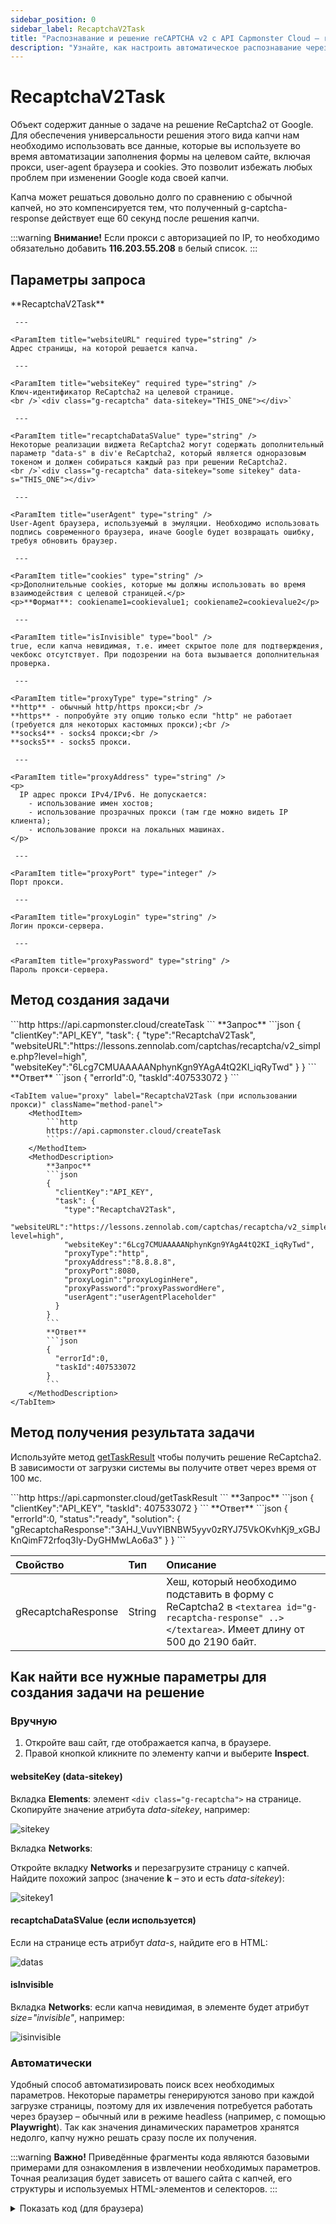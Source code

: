 ---
sidebar_position: 0
sidebar_label: RecaptchaV2Task
title: "Распознавание и решение reCAPTCHA v2 с API Capmonster Cloud — reCAPTCHAV2Task"
description: "Узнайте, как настроить автоматическое распознавание через API и решить (обойти) reCAPTCHA v2 с помощью метода NoCaptchaTask в Capmonster Cloud."
---



# RecaptchaV2Task

<PriceBlockWrap>
  <PriceBlock title="RecaptchaV2Task" name="recaptchaV2Token"/>
</PriceBlockWrap>

Объект содержит данные о задаче на решение ReCaptcha2 от Google. Для обеспечения универсальности решения этого вида капчи нам необходимо использовать все данные, которые вы используете во время автоматизации заполнения формы на целевом сайте, включая прокси, user-agent браузера и cookies. Это позволит избежать любых проблем при изменении Google кода своей капчи.

Капча может решаться довольно долго по сравнению с обычной капчей, но это компенсируется тем, что полученный g-captcha-response действует еще 60 секунд после решения капчи.

<BlogLink url="https://capmonster.cloud/ru/blog/re-1/how-to-bypass-recaptcha-v2-using-capmonster-cloud"/>

:::warning **Внимание!**
Если прокси с авторизацией по IP, то необходимо обязательно добавить **116.203.55.208** в белый список.
:::

## Параметры запроса

  
  <TabItem value="proxy" label="RecaptchaV2Task" className="bordered-panel">
    <ParamItem title="type" required type="string" />
    **RecaptchaV2Task**

     ---

    <ParamItem title="websiteURL" required type="string" />
    Адрес страницы, на которой решается капча.

     ---

    <ParamItem title="websiteKey" required type="string" />
    Ключ-идентификатор ReCaptcha2 на целевой странице.
	<br />`<div class="g-recaptcha" data-sitekey="THIS_ONE"></div>`

     ---

    <ParamItem title="recaptchaDataSValue" type="string" />
    Некоторые реализации виджета ReCaptcha2 могут содержать дополнительный параметр "data-s" в div'е ReCaptcha2, который является одноразовым токеном и должен собираться каждый раз при решении ReCaptcha2.
	<br />`<div class="g-recaptcha" data-sitekey="some sitekey" data-s="THIS_ONE"></div>`

     ---

    <ParamItem title="userAgent" type="string" />
    User-Agent браузера, используемый в эмуляции. Необходимо использовать подпись современного браузера, иначе Google будет возвращать ошибку, требуя обновить браузер.

     ---

    <ParamItem title="cookies" type="string" />
    <p>Дополнительные cookies, которые мы должны использовать во время взаимодействия с целевой страницей.</p>
	<p>**Формат**: cookiename1=cookievalue1; cookiename2=cookievalue2</p>

     ---

    <ParamItem title="isInvisible" type="bool" />
    true, если капча невидимая, т.е. имеет скрытое поле для подтверждения, чекбокс отсутствует. При подозрении на бота вызывается дополнительная проверка.

     ---

    <ParamItem title="proxyType" type="string" />
    **http** - обычный http/https прокси;<br />
	**https** - попробуйте эту опцию только если "http" не работает (требуется для некоторых кастомных прокси);<br />
	**socks4** - socks4 прокси;<br />
	**socks5** - socks5 прокси.

     ---

    <ParamItem title="proxyAddress" type="string" />
    <p>
      IP адрес прокси IPv4/IPv6. Не допускается:
		- использование имен хостов;
		- использование прозрачных прокси (там где можно видеть IP клиента);
		- использование прокси на локальных машинах.
    </p>

     ---

    <ParamItem title="proxyPort" type="integer" />
    Порт прокси.

     ---

    <ParamItem title="proxyLogin" type="string" />
    Логин прокси-сервера.

     ---

    <ParamItem title="proxyPassword" type="string" />
    Пароль прокси-сервера.

  </TabItem>  

## Метод создания задачи

<Tabs className="full-width-tabs filled-tabs request-tabs" groupId="captcha-type">
	<TabItem value="proxyless" label="RecaptchaV2Task (без прокси)" default className="method-panel">
		<MethodItem>
			```http
			https://api.capmonster.cloud/createTask
			```
		</MethodItem>
		<MethodDescription>
			**Запрос**
			```json
			{
			  "clientKey":"API_KEY",
			  "task": {
				"type":"RecaptchaV2Task",
				"websiteURL":"https://lessons.zennolab.com/captchas/recaptcha/v2_simple.php?level=high",
				"websiteKey":"6Lcg7CMUAAAAANphynKgn9YAgA4tQ2KI_iqRyTwd"
			  }
			}
			```
			**Ответ**
			```json
			{
			  "errorId":0,
			  "taskId":407533072
			}
			```
		</MethodDescription>
	</TabItem>

	<TabItem value="proxy" label="RecaptchaV2Task (при использовании прокси)" className="method-panel">
		<MethodItem>
			```http
			https://api.capmonster.cloud/createTask
			```
		</MethodItem>
		<MethodDescription>
			**Запрос**
			```json
			{
			  "clientKey":"API_KEY",
			  "task": {
				"type":"RecaptchaV2Task",
				"websiteURL":"https://lessons.zennolab.com/captchas/recaptcha/v2_simple.php?level=high",
				"websiteKey":"6Lcg7CMUAAAAANphynKgn9YAgA4tQ2KI_iqRyTwd",
				"proxyType":"http",
				"proxyAddress":"8.8.8.8",
				"proxyPort":8080,
				"proxyLogin":"proxyLoginHere",
				"proxyPassword":"proxyPasswordHere",
				"userAgent":"userAgentPlaceholder"
			  }
			}
			```
			**Ответ**
			```json
			{
			  "errorId":0,
			  "taskId":407533072
			}
			```
		</MethodDescription>
	</TabItem>  
</Tabs>


## Метод получения результата задачи
Используйте метод [getTaskResult](../api/methods/get-task-result.md) чтобы получить решение ReCaptcha2. В зависимости от загрузки системы вы получите ответ через время от 100 мс.

<TabItem value="proxyless" label="RecaptchaV2Task (без прокси)" default className="method-panel-full">
	<MethodItem>
		```http
		https://api.capmonster.cloud/getTaskResult
		```
	</MethodItem>
	<MethodDescription>
		**Запрос**
		```json
		{
		  "clientKey":"API_KEY",
		  "taskId": 407533072
		}
		```
		**Ответ**
		```json
		{
		  "errorId":0,
		  "status":"ready",
		  "solution": {
			"gRecaptchaResponse":"3AHJ_VuvYIBNBW5yyv0zRYJ75VkOKvhKj9_xGBJKnQimF72rfoq3Iy-DyGHMwLAo6a3"
		  }
		}
		```
	</MethodDescription>
</TabItem>

<br />

|**Свойство**|**Тип**|**Описание**|
| :- | :- | :- |
|gRecaptchaResponse|String|Хеш, который необходимо подставить в форму с ReCaptcha2 в `<textarea id="g-recaptcha-response" ..></textarea>`.  Имеет длину от 500 до 2190 байт.

## Как найти все нужные параметры для создания задачи на решение

### Вручную

1. Откройте ваш сайт, где отображается капча, в браузере.
2. Правой кнопкой кликните по элементу капчи и выберите **Inspect**.

#### websiteKey (data-sitekey)

Вкладка **Elements**: элемент `<div class="g-recaptcha">` на странице. Скопируйте значение атрибута *data-sitekey*, например:

![sitekey](images\no-captcha\sitekey.png)

Вкладка **Networks**:

Откройте вкладку **Networks** и перезагрузите страницу с капчей. Найдите похожий запрос (значение **k** – это и есть *data-sitekey*):

![sitekey1](images\no-captcha\sitekey1.png)

#### recaptchaDataSValue (если используется)

Если на странице есть атрибут *data-s*, найдите его в HTML:

![datas](images\no-captcha\data-s.png)

#### isInvisible

Вкладка **Networks**: если капча невидимая, в элементе будет атрибут *size="invisible"*, например:

![isinvisible](images\no-captcha\isinvisible.png)

### Автоматически

Удобный способ автоматизировать поиск всех необходимых параметров.
Некоторые параметры генерируются заново при каждой загрузке страницы, поэтому для их извлечения потребуется работать через браузер – обычный или в режиме headless (например, с помощью **Playwright**).
Так как значения динамических параметров хранятся недолго, капчу нужно решать сразу после их получения.

:::warning **Важно!**
Приведённые фрагменты кода являются базовыми примерами для ознакомления в извлечении необходимых параметров. Точная реализация будет зависеть от вашего сайта с капчей, его структуры и используемых HTML-элементов и селекторов.
:::

<Tabs className="full-width-tabs filled-tabs request-tabs">
  <TabItem value="js" label="JavaScript" default className="method-panel">
    <details>
      <summary>Показать код (для браузера)</summary>

      ```js
      (() => {
        const iframeEl = document.querySelector('iframe[src^="https://www.google.com/recaptcha/api2/anchor?"]');
        const captchaUrl = iframeEl?.getAttribute('src');

        if (captchaUrl) {
          const urlParams = new URLSearchParams(captchaUrl.split('?')[1]);
          
          const sitekey = urlParams.get('k');
          const size = urlParams.get('size');
          
          const isInvisible = size === 'invisible';

          const sitekeyEl = document.querySelector('[data-sitekey]');
          const datasEl = document.querySelector('[data-s]');
          const datas = datasEl?.getAttribute('data-s');

          console.log({
            sitekey: sitekey || sitekeyEl?.getAttribute('data-sitekey'),
            datas,
            isInvisible
          });
        }
      })();
      ```
    </details>

    <details>
      <summary>Показать код (Node.js)</summary>

      ```js
      import { chromium } from "playwright";

      (async () => {
        const browser = await chromium.launch({ headless: false });
        const page = await browser.newPage();

        await page.goto("https://example.com");

        await page.waitForSelector('iframe[src^="https://www.google.com/recaptcha/api2/anchor?"]');

        const captchaData = await page.evaluate(() => {
          const iframeEl = document.querySelector('iframe[src^=
          "https://www.google.com/recaptcha/api2/anchor?"]');
          const captchaUrl = iframeEl?.getAttribute("src");

          if (captchaUrl) {
            const urlParams = new URLSearchParams(captchaUrl.split("?")[1]);
            const sitekey = urlParams.get("k");
            const size = urlParams.get("size");
            const isInvisible = size === "invisible";

            const sitekeyEl = document.querySelector("[data-sitekey]");
            const datasEl = document.querySelector("[data-s]");
            const datas = datasEl?.getAttribute("data-s");

            return {
              sitekey: sitekey || sitekeyEl?.getAttribute("data-sitekey"),
              datas,
              isInvisible,
            };
          }
          return null;
        });

        console.log(captchaData);
        await browser.close();
      })();
      ```
    </details>
  </TabItem>

  <TabItem value="python" label="Python" className="method-panel">
    <details>
      <summary>Показать код</summary>

      ```python
      import asyncio
      from urllib.parse import urlparse, parse_qs
      from playwright.async_api import async_playwright

      def parse_recaptcha_url(url):
          parsed_url = urlparse(url)
          params = parse_qs(parsed_url.query)
          sitekey = params.get('k', [None])[0]
          size = params.get('size', [None])[0]
          return sitekey, size == 'invisible'

      async def main():
          async with async_playwright() as p:
              browser = await p.chromium.launch(headless=True)
              page = await browser.new_page()
              await page.goto("https://example.com", timeout=60000)
              captcha_url = await page.locator('iframe[
              src^="https://www.google.com/recaptcha/api2/anchor?"]').get_attribute('src')
              if captcha_url:
                  sitekey, is_invisible = parse_recaptcha_url(captcha_url)
                  print({"sitekey": sitekey, "isInvisible": is_invisible})
              await browser.close()

      asyncio.run(main())
      ```
    </details>
  </TabItem>

  <TabItem value="csharp" label="C#" className="method-panel">
    <details>
      <summary>Показать код</summary>

      ```csharp
      using Microsoft.Playwright;
      using System;
      using System.Linq;
      using System.Threading.Tasks;
      using System.Web;

      class Program
      {
          static (string sitekey, bool isInvisible) ParseRecaptchaUrl(string url)
          {
              var uri = new Uri(url);
              var queryParams = HttpUtility.ParseQueryString(uri.Query);
              return (queryParams["k"], queryParams["size"] == "invisible");
          }

          static async Task Main(string[] args)
          {
              var playwright = await Playwright.CreateAsync();
              var browser = await playwright.Chromium.LaunchAsync(
                new BrowserTypeLaunchOptions { Headless = true });
              var page = await browser.NewPageAsync();
              await page.GotoAsync("https://example.com", new PageGotoOptions { Timeout = 60000 });
              var captchaUrl = await page.Locator(
                "iframe[src^='https://www.google.com/recaptcha/api2/anchor?']").GetAttributeAsync("src");
              if (captchaUrl != null)
              {
                  var (sitekey, isInvisible) = ParseRecaptchaUrl(captchaUrl);
                  Console.WriteLine($"{{\"sitekey\": \"{sitekey}\", \"isInvisible\": {isInvisible}}}");
              }
              await browser.CloseAsync();
          }
      }
      ```
    </details>
  </TabItem>
</Tabs>

## Используйте библиотеку SDK

<Tabs className="full-width-tabs filled-tabs request-tabs" groupId="captcha-type">
  <TabItem value="js" label="JavaScript" default className="method-panel">
    ```js
    // https://github.com/ZennoLab/capmonstercloud-client-js

    import { CapMonsterCloudClientFactory, ClientOptions, RecaptchaV2Request, /*RecaptchaV2Request*/ } from '@zennolab_com/capmonstercloud-client';

    document.addEventListener('DOMContentLoaded', async () => {
      const cmcClient = CapMonsterCloudClientFactory.Create(new ClientOptions({ clientKey: '<your capmonster.cloud API key>' }));
      console.log(await cmcClient.getBalance());

      const recaptchaV2Request = new RecaptchaV2Request({
        websiteURL: 'https://lessons.zennolab.com/captchas/recaptcha/v2_simple.php?level=high',
        websiteKey: '6Lcg7CMUAAAAANphynKgn9YAgA4tQ2KI_iqRyTwd',
      });

      // const recaptchaV2Request = new RecaptchaV2Request({
      //   websiteURL: 'https://lessons.zennolab.com/captchas/recaptcha/v2_simple.php?level=high',
      //   websiteKey: '6Lcg7CMUAAAAANphynKgn9YAgA4tQ2KI_iqRyTwd',
      //   proxyType: 'http',
      //   proxyAddress: '8.8.8.8',
      //   proxyPort: 8080,
      //   proxyLogin: 'proxyLoginHere',
      //   proxyPassword: 'proxyPasswordHere',
      //   userAgent: 'userAgentPlaceholder',
      // });

      console.log(await cmcClient.Solve(recaptchaV2Request));
    });
    ```
	<BlogLink url="https://capmonster.cloud/ru/blog/re-1/javascript-recaptcha-v2"/>
  </TabItem>
  <TabItem value="python" label="Python" className="method-panel">
    ```python
    # https://github.com/ZennoLab/capmonstercloud-client-python

    # ReСaptchaV2:

    import asyncio
    from capmonstercloudclient import CapMonsterClient, ClientOptions
    from capmonstercloudclient.requests import RecaptchaV2Request

    client_options = ClientOptions(api_key="your_api_key")  # Replace with your CapMonster Cloud API key
    cap_monster_client = CapMonsterClient(options=client_options)

    recaptcha2request = RecaptchaV2Request(
        websiteUrl="https://lessons.zennolab.com/captchas/recaptcha/v2_simple.php?level=high",  # URL with captcha
        websiteKey="6Lcg7CMUAAAAANphynKgn9YAgA4tQ2KI_iqRyTwd"  # Replace with the correct website key
    )

    async def solve_captcha():
        return await cap_monster_client.solve_captcha(recaptcha2request)

    responses = asyncio.run(solve_captcha())
    print(responses)
    ```

    ```python
    # ReСaptchaV2:

    import asyncio
    from capmonstercloudclient import CapMonsterClient, ClientOptions
    from capmonstercloudclient.requests import RecaptchaV2Request

    client_options = ClientOptions(api_key="your_api_key")  # Replace with your CapMonster Cloud API key
    cap_monster_client = CapMonsterClient(options=client_options)

    recaptcha2_request = RecaptchaV2Request(
        websiteUrl="https://lessons.zennolab.com/captchas/recaptcha/v2_simple.php?level=high",  # URL with captcha
        websiteKey="6Lcg7CMUAAAAANphynKgn9YAgA4tQ2KI_iqRyTwd",  # ReCaptcha v2 site key
        proxyType="http", 
        proxyAddress="8.8.8.8",
        proxyPort=8080,  
        proxyLogin="proxyLoginHere", 
        proxyPassword="proxyPasswordHere",
        userAgent="Mozilla/5.0 (Windows NT 10.0; Win64; x64) AppleWebKit/537.36 (KHTML, like Gecko) Chrome/130.0.0.0 Safari/537.36"  # Use the current userAgent
    )

    async def solve_captcha():
        return await cap_monster_client.solve_captcha(recaptcha2_request)

    response = asyncio.run(solve_captcha())
    print(response)
    ```
	<BlogLink url="https://capmonster.cloud/ru/blog/re-1/python-recaptcha-v2"/>
  </TabItem>
  <TabItem value="csharp" label="C#" className="method-panel">
    ```csharp
    // https://github.com/ZennoLab/capmonstercloud-client-dotnet

    // ReСaptchaV2:

    using Zennolab.CapMonsterCloud.Requests;
    using Zennolab.CapMonsterCloud;

    class Program
    {
        static async Task Main(string[] args)
        {
            var clientOptions = new ClientOptions
            {
                ClientKey = "your_api_key" // Replace with your CapMonster Cloud API key
            };

            var cmCloudClient = CapMonsterCloudClientFactory.Create(clientOptions);

            var recaptchaV2Request = new RecaptchaV2Request
            {
                WebsiteUrl = "https://lessons.zennolab.com/captchas/recaptcha/v2_simple.php?level=high",  // URL with captcha
                WebsiteKey = "6Lcg7CMUAAAAANphynKgn9YAgA4tQ2KI_iqRyTwd",  // Replace with the correct website key
            };

            var recaptchaV2Result = await cmCloudClient.SolveAsync(recaptchaV2Request);

            Console.WriteLine("Captcha Solution: " + recaptchaV2Result.Solution.Value);
        }
    }
    ```

    ```csharp
    // ReСaptchaV2:

    using Zennolab.CapMonsterCloud.Requests;
    using Zennolab.CapMonsterCloud;

    class Program
    {
        static async Task Main(string[] args)
        {
            var clientOptions = new ClientOptions
            {
                ClientKey = "your_api_key" // Replace with your CapMonster Cloud API key
            };

            var cmCloudClient = CapMonsterCloudClientFactory.Create(clientOptions);

            var recaptchaV2Request = new RecaptchaV2Request
            {
                WebsiteUrl = "https://lessons.zennolab.com/captchas/recaptcha/v2_simple.php?level=high",  // URL with captcha
                WebsiteKey = "6Lcg7CMUAAAAANphynKgn9YAgA4tQ2KI_iqRyTwd",  // Replace with the correct website key
                ProxyType = ProxyType.Http,
                ProxyAddress = "8.8.8.8",
                ProxyPort = 8080,
                ProxyLogin = "proxyLoginHere",
                ProxyPassword = "proxyPasswordHere"
            };

            var recaptchaV2Result = await cmCloudClient.SolveAsync(recaptchaV2Request);

            Console.WriteLine("Captcha Solution: " + recaptchaV2Result.Solution.Value);
        }
    }
    ```
	<BlogLink url="https://capmonster.cloud/ru/blog/re-1/c-recaptcha-v2"/>
  </TabItem>
</Tabs>
